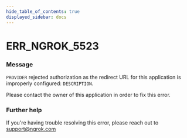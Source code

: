 ```yaml
---
hide_table_of_contents: true
displayed_sidebar: docs
---
```



# ERR_NGROK_5523

### Message

`PROVIDER` rejected authorization as the redirect URL for this application is improperly configured: `DESCRIPTION`.

Please contact the owner of this application in order to fix this error.

### Further help

If you're having trouble resolving this error, please reach out to [support@ngrok.com](mailto:support@ngrok.com?subject=Help%20with%20ERR_NGROK_5523)

<ErrorDetails error="err_ngrok_5523" />
